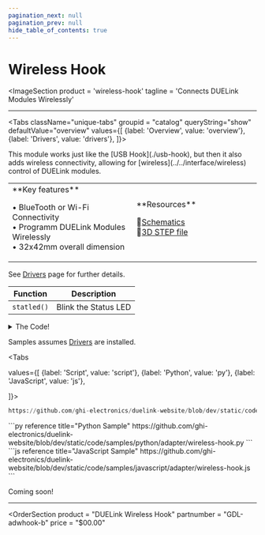 ```yaml
---
pagination_next: null
pagination_prev: null
hide_table_of_contents: true
---
```



# Wireless Hook

<ImageSection
    product = 'wireless-hook'
    tagline = 'Connects DUELink Modules Wirelessly'
></ImageSection>

---

<Tabs className="unique-tabs" groupid = "catalog" queryString="show" defaultValue="overview"
  values={[
    {label: 'Overview', value: 'overview'},
    {label: 'Drivers', value: 'drivers'},
  ]}>

<TabItem value="overview">
This module works just like the [USB Hook](./usb-hook), but then it also adds wireless connectivity, allowing for [wireless](../../interface/wireless) control of DUELink modules.

<table><td width='50%'>
**Key features**

• BlueTooth or Wi-Fi Connectivity<br/>
• Programm DUELink Modules Wirelessly<br/>
• 32x42mm overall dimension<br/>

</td><td width='50%'>
**Resources**

📄[Schematics](pathname:///sch/gdl-adwhook-b.pdf)<br/>
🔩[3D STEP file](pathname:///3d/gdl-adwhook-b.step)<br/>

</td></table>
</TabItem>
<TabItem value="drivers">

See [Drivers](../../engine/drivers) page for further details.

| Function | Description          |
| -------- | -------------------- |
| `statled()`  | Blink the Status LED |

<details>
  <summary>The Code!</summary>



```py reference title="Wireless Hook Driver"
https://github.com/ghi-electronics/duelink-website/blob/dev/static/code/drivers/adapter/wireless-hook.txt
```

</details>
</TabItem>

<TabItem value="samples">

Samples assumes [Drivers](../../engine/drivers) are installed.

<Tabs

  values={[
    {label: 'Script', value: 'script'},
    {label: 'Python', value: 'py'},
    {label: 'JavaScript', value: 'js'},

]}>

<TabItem value="script">

```py reference title="Script Sample"
https://github.com/ghi-electronics/duelink-website/blob/dev/static/code/samples/script/adapter/wireless-hook.txt
```
</TabItem>

<TabItem value="py">
```py reference title="Python Sample"
https://github.com/ghi-electronics/duelink-website/blob/dev/static/code/samples/python/adapter/wireless-hook.py
```
</TabItem>

<TabItem value="js">
```js reference title="JavaScript Sample"
https://github.com/ghi-electronics/duelink-website/blob/dev/static/code/samples/javascript/adapter/wireless-hook.js
```

</TabItem>

</Tabs>

</TabItem>

<TabItem value="projects">Coming soon!</TabItem>

</Tabs>

---

<OrderSection
    product = "DUELink Wireless Hook"
    partnumber = "GDL-adwhook-b"
    price = "$00.00"
></OrderSection>
